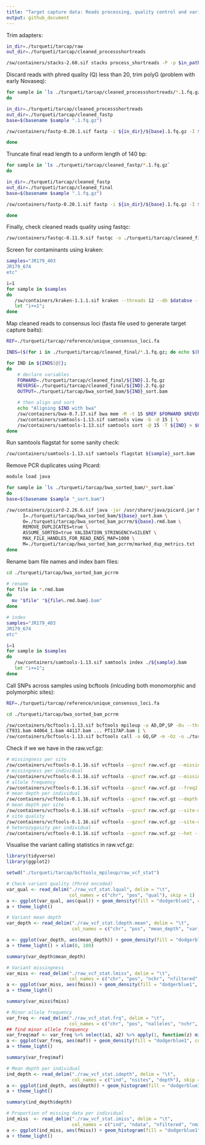 ```yaml
---
title: "Target capture data: Reads processing, quality control and variant calling"
output: github_document
---
```


Trim adapters:
```bash
in_dir=./turqueti/tarcap/raw
out_dir=./turqueti/tarcap/cleaned_processshortreads

/sw/containers/stacks-2.60.sif stacks process_shortreads -P -p $in_path -o $out_dir --adapter_1 AGATCGGAAGAGC --adapter_2 AGATCGGAAGAGC --adapter_mm 0
```
Discard reads with phred quality (Q) less than 20, trim polyG (problem with early Novaseq):
```bash
for sample in `ls ./turqueti/tarcap/cleaned_processshortreads/*.1.fq.gz`
do

in_dir=./turqueti/tarcap/cleaned_processshortreads
out_dir=./turqueti/tarcap/cleaned_fastp
base=$(basename $sample ".1.fq.gz")

/sw/containers/fastp-0.20.1.sif fastp -i ${in_dir}/${base}.1.fq.gz -I ${in_dir}/${base}.2.fq.gz  -o ${out_dir}/${base}.1.fq.gz -O ${out_dir}/${base}.2.fq.gz -q 20 --trim_poly_g

done
```


Truncate final read length to a uniform length of 140 bp:
```bash
for sample in `ls ./turqueti/tarcap/cleaned_fastp/*.1.fq.gz`
do

in_dir=./turqueti/tarcap/cleaned_fastp
out_dir=./turqueti/tarcap/cleaned_final
base=$(basename $sample ".1.fq.gz")

/sw/containers/fastp-0.20.1.sif fastp -i ${in_dir}/${base}.1.fq.gz -I ${in_dir}/${base}.2.fq.gz  -o ${out_dir}/${base}.1.fq.gz -O ${out_dir}/${base}.2.fq.gz -l 140 --max_len1 140 --max_len2 140 -A -G -Q 

done
```
Finally, check cleaned reads quality using fastqc:
```bash
/sw/containers/fastqc-0.11.9.sif fastqc -o ./turqueti/tarcap/cleaned_final/fastqc ./turqueti/tarcap/cleaned_final/$sample.1.fq.gz ./cleaned_final/$sample.2.fq.gz
```

Screen for contaminants using kraken:
```bash
samples="JR179_403
JR179_674
etc"

i=1
for sample in $samples
do
   /sw/containers/kraken-1.1.1.sif kraken --threads 12 --db $databse --fastq-input --paired ./cleaned_final/${sample}.1.fq.gz ./turqueti/tarcap/cleaned_final/${sample}.2.fq.gz --gzip-compressed > ./turqueti/tarcap/cleaned_final/kraken/${sample}_initial.txt
   let "i+=1";
done
```
Map cleaned reads to consensus loci (fasta file used to generate target capture baits):
```bash
REF=./turqueti/tarcap/reference/unique_consensus_loci.fa

INDS=($(for i in ./turqueti/tarcap/cleaned_final/*.1.fq.gz; do echo $(basename ${i%.1*}); done))

for IND in ${INDS[@]};
do
	# declare variables
	FORWARD=./turqueti/tarcap/cleaned_final/${IND}.1.fq.gz
	REVERSE=./turqueti/tarcap/cleaned_final/${IND}.2.fq.gz
	OUTPUT=./turqueti/tarcap/bwa_sorted_bam/${IND}_sort.bam

	# then align and sort
	echo "Aligning $IND with bwa"
	/sw/containers/bwa-0.7.17.sif bwa mem -M -t 15 $REF $FORWARD $REVERSE |
	/sw/containers/samtools-1.13.sif samtools view -b -@ 15 | \
	/sw/containers/samtools-1.13.sif samtools sort -@ 15 -T ${IND} > $OUTPUT
done
```

Run samtools flagstat for some sanity check:
```bash
/sw/containers/samtools-1.13.sif samtools flagstat ${sample}_sort.bam
```

Remove PCR duplicates using Picard:
```bash
module load java

for sample in `ls ./turqueti/tarcap/bwa_sorted_bam/*_sort.bam`
do
base=$(basename $sample "_sort.bam")

/sw/containers/picard-2.26.6.sif java -jar /usr/share/java/picard.jar MarkDuplicates \
      I=./turqueti/tarcap/bwa_sorted_bam/${base}_sort.bam \
      O=./turqueti/tarcap/bwa_sorted_bam_pcrrm/${base}.rmd.bam \
      REMOVE_DUPLICATES=true \
      ASSUME_SORTED=true VALIDATION_STRINGENCY=SILENT \
      MAX_FILE_HANDLES_FOR_READ_ENDS_MAP=1000 \
      M=./turqueti/tarcap/bwa_sorted_bam_pcrrm/marked_dup_metrics.txt
done
```

Rename bam file names and index bam files:
```bash
cd ./turqueti/tarcap/bwa_sorted_bam_pcrrm

# rename
for file in *.rmd.bam
do
  mv "$file" "${file%.rmd.bam}.bam"
done

# index
samples="JR179_403
JR179_674
etc"

i=1
for sample in $samples
do
   /sw/containers/samtools-1.13.sif samtools index ./${sample}.bam
   let "i+=1";
done
```

Call SNPs across samples using bcftools (inlcuding both monomorphic and polymorphic sites):
```bash
REF=./turqueti/tarcap/reference/unique_consensus_loci.fa

cd ./turqueti/tarcap/bwa_sorted_bam_pcrrm

/sw/containers/bcftools-1.13.sif bcftools mpileup -a AD,DP,SP -Ou --threads 10 -f $REF \
CT931.bam 44064_1.bam 44117.bam ... PT117AP.bam | \
/sw/containers/bcftools-1.13.sif bcftools call -a GQ,GP -m -Oz -o ./turqueti/tarcap/bcftools_mpileup/raw.vcf.gz --threads 10
```

Check if we we have in the raw.vcf.gz:
```bash
# missingness per site
/sw/containers/vcftools-0.1.16.sif vcftools --gzvcf raw.vcf.gz --missing-site --out ./turqueti/tarcap/bcftools_mpileup/raw_vcf_stat --max-alleles 2
# missingness per individual
/sw/containers/vcftools-0.1.16.sif vcftools --gzvcf raw.vcf.gz --missing-indv --out ./turqueti/tarcap/bcftools_mpileup/raw_vcf_stat --max-alleles 2
# allele frequency
/sw/containers/vcftools-0.1.16.sif vcftools --gzvcf raw.vcf.gz --freq2 --out ./turqueti/tarcap/bcftools_mpileup/raw_vcf_stat --max-alleles 2
# mean depth per individual
/sw/containers/vcftools-0.1.16.sif vcftools --gzvcf raw.vcf.gz --depth --out ./turqueti/tarcap/bcftools_mpileup/raw_vcf_stat --max-alleles 2
# mean depth per site
/sw/containers/vcftools-0.1.16.sif vcftools --gzvcf raw.vcf.gz --site-mean-depth --out ./turqueti/tarcap/bcftools_mpileup/raw_vcf_stat --max-alleles 2
# site quality
/sw/containers/vcftools-0.1.16.sif vcftools --gzvcf raw.vcf.gz --site-quality --out ./turqueti/tarcap/bcftools_mpileup/raw_vcf_stat --max-alleles 2
# heterozygosity per individual
/sw/containers/vcftools-0.1.16.sif vcftools --gzvcf raw.vcf.gz --het --out ./turqueti/tarcap/bcftools_mpileup/raw_vcf_stat --max-alleles 2
```

Visualise the variant calling statistics in raw.vcf.gz:
```r
library(tidyverse)
library(ggplot2)

setwd("./turqueti/tarcap/bcftools_mpileup/raw_vcf_stat")

# Check variant quality (Phred encoded)
var_qual <- read_delim("./raw_vcf_stat.lqual", delim = "\t",
                       col_names = c("chr", "pos", "qual"), skip = 1)
a <- ggplot(var_qual, aes(qual)) + geom_density(fill = "dodgerblue1", colour = "black", alpha = 0.3)
a + theme_light()

# Variant mean depth
var_depth <- read_delim("./raw_vcf_stat.ldepth.mean", delim = "\t",
                        col_names = c("chr", "pos", "mean_depth", "var_depth"), skip = 1)

a <- ggplot(var_depth, aes(mean_depth)) + geom_density(fill = "dodgerblue1", colour = "black", alpha = 0.3)
a + theme_light() + xlim(0, 100) 

summary(var_depth$mean_depth)

# Variant missingness
var_miss <- read_delim("./raw_vcf_stat.lmiss", delim = "\t",
                       col_names = c("chr", "pos", "nchr", "nfiltered", "nmiss", "fmiss"), skip = 1)
a <- ggplot(var_miss, aes(fmiss)) + geom_density(fill = "dodgerblue1", colour = "black", alpha = 0.3)
a + theme_light() 

summary(var_miss$fmiss)

# Minor allele frequency
var_freq <- read_delim("./raw_vcf_stat.frq", delim = "\t",
                       col_names = c("chr", "pos", "nalleles", "nchr", "a1", "a2"), skip = 1)
## find minor allele frequency
var_freq$maf <- var_freq %>% select(a1, a2) %>% apply(1, function(z) min(z))
a <- ggplot(var_freq, aes(maf)) + geom_density(fill = "dodgerblue1", colour = "black", alpha = 0.3)
a + theme_light() 

summary(var_freq$maf)

# Mean depth per individual
ind_depth <- read_delim("./raw_vcf_stat.idepth", delim = "\t",
                        col_names = c("ind", "nsites", "depth"), skip = 1)
a <- ggplot(ind_depth, aes(depth)) + geom_histogram(fill = "dodgerblue1", colour = "black", alpha = 0.3)
a + theme_light()

summary(ind_depth$depth)

# Proportion of missing data per individual
ind_miss  <- read_delim("./raw_vcf_stat.imiss", delim = "\t",
                        col_names = c("ind", "ndata", "nfiltered", "nmiss", "fmiss"), skip = 1)
a <- ggplot(ind_miss, aes(fmiss)) + geom_histogram(fill = "dodgerblue1", colour = "black", alpha = 0.3)
a + theme_light()
```